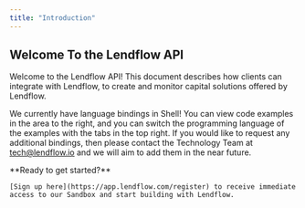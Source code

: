 ```yaml
---
title: "Introduction"
---
```


## Welcome To the Lendflow API

Welcome to the Lendflow API! This document describes how clients can integrate with Lendflow, to create and monitor capital solutions offered by Lendflow.

We currently have language bindings in Shell! You can view code examples in the area to the right, and you can switch the programming language of the examples with the tabs in the top right. If you would like to request any additional bindings, then please contact the Technology Team at tech@lendflow.io and we will aim to add them in the near future.

<Note>
    **Ready to get started?**

    [Sign up here](https://app.lendflow.com/register) to receive immediate access to our Sandbox and start building with Lendflow.
</Note>    